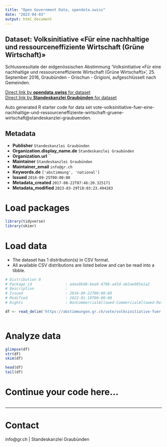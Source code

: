 ```yaml
---
title: "Open Government Data, opendata.swiss"
date: "2023-04-03"
output: html_document
---
```


## Dataset: Volksinitiative «Für eine nachhaltige und ressourceneffiziente Wirtschaft (Grüne Wirtschaft)»

Schlussresultate der eidgenössischen Abstimmung 'Volksinitiative «Für eine nachhaltige und ressourceneffiziente Wirtschaft (Grüne Wirtschaft)»', 25. September 2016, Graubünden - Grischun - Grigioni, aufgeschlüsselt nach Gemeinden.

[Direct link by **opendata.swiss** for dataset](https://opendata.swiss/de/dataset/volksinitiative-fur-eine-nachhaltige-und-ressourceneffiziente-wirtschaft-grune-wirtschaft)<br>
[Direct link by **Standeskanzlei Graubünden** for dataset](https://abstimmungen.gr.ch/vote/volksinitiative-fuer-eine-nachhaltige-und-ressourceneffiziente-wirtschaft-gruene-wirtschaft/data)

Auto generated R starter code for data set vote-volksinitiative-fuer-eine-nachhaltige-und-ressourceneffiziente-wirtschaft-gruene-wirtschaft@standeskanzlei-graubuenden.

## Metadata

- **Publisher** `Standeskanzlei Graubünden`
- **Organization.display_name.de** `Standeskanzlei Graubünden`
- **Organization.url** ``
- **Maintainer** `Standeskanzlei Graubünden`
- **Maintainer_email** `info@gr.ch`
- **Keywords.de** `['abstimmung', 'national']`
- **Issued** `2016-09-25T00:00:00`
- **Metadata_created** `2017-08-22T07:46:20.325171`
- **Metadata_modified** `2023-03-29T18:03:23.494283`


# Load packages

```r

library(tidyverse)
library(skimr)

```

# Load data

-   The dataset has 1 distribution(s) in CSV format.
-   All available CSV distributions are listed below and can be read into a tibble.

```r

# Distribution 0
# Package_id               : a4ea9bd8-bea9-4786-a43d-ab2ae905e1a2
# Description              : 
# Issued                   : 2016-09-22T00:00:00
# Modified                 : 2022-01-19T00:00:00
# Rights                   : NonCommercialAllowed-CommercialAllowed-ReferenceRequired

df <- read_delim('https://abstimmungen.gr.ch/vote/volksinitiative-fuer-eine-nachhaltige-und-ressourceneffiziente-wirtschaft-gruene-wirtschaft/data-csv')



```

# Analyze data

```r

glimpse(df)
str(df)
skim(df)

head(df)
tail(df)

```

# Continue your code here...

```r

```

------------------------------------------------------------------------

# Contact

info@gr.ch | Standeskanzlei Graubünden
